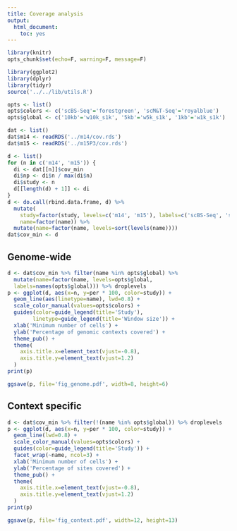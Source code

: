 ```yaml
---
title: Coverage analysis
output:
  html_document:
    toc: yes
---
```


```r
library(knitr)
opts_chunk$set(echo=F, warning=F, message=F)
```

```r
library(ggplot2)
library(dplyr)
library(tidyr)
source('../../lib/utils.R')
```

```r
opts <- list()
opts$colors <- c('scBS-Seq'='forestgreen', 'scM&T-Seq'='royalblue')
opts$global <- c('10kb'='w10k_s1k', '5kb'='w5k_s1k', '1kb'='w1k_s1k')
```

```r
dat <- list()
dat$m14 <- readRDS('../m14/cov.rds')
dat$m15 <- readRDS('../m15P3/cov.rds')
```

```r
d <- list()
for (n in c('m14', 'm15')) {
  di <- dat[[n]]$cov_min
  di$np <- di$n / max(di$n)
  di$study <- n
  d[[length(d) + 1]] <- di
}
d <- do.call(rbind.data.frame, d) %>%
  mutate(
    study=factor(study, levels=c('m14', 'm15'), labels=c('scBS-Seq', 'scM&T-Seq')),
    name=factor(name)) %>%
  mutate(name=factor(name, levels=sort(levels(name))))
dat$cov_min <- d
```

## Genome-wide

```r
d <- dat$cov_min %>% filter(name %in% opts$global) %>%
  mutate(name=factor(name, levels=opts$global,
  labels=names(opts$global))) %>% droplevels
p <- ggplot(d, aes(x=n, y=per * 100, color=study)) +
  geom_line(aes(linetype=name), lwd=0.8) +
  scale_color_manual(values=opts$colors) +
  guides(color=guide_legend(title='Study'),
        linetype=guide_legend(title='Window size')) +
  xlab('Minimum number of cells') +
  ylab('Percentage of genomic contexts covered') +
  theme_pub() +
  theme(
    axis.title.x=element_text(vjust=-0.8),
    axis.title.y=element_text(vjust=1.2)
  )
print(p)
```

```r
ggsave(p, file='fig_genome.pdf', width=8, height=6)
```

## Context specific

```r
d <- dat$cov_min %>% filter(!(name %in% opts$global)) %>% droplevels
p <- ggplot(d, aes(x=n, y=per * 100, color=study)) +
  geom_line(lwd=0.8) +
  scale_color_manual(values=opts$colors) +
  guides(color=guide_legend(title='Study')) +
  facet_wrap(~name, ncol=3) +
  xlab('Minimum number of cells') +
  ylab('Percentage of sites covered') +
  theme_pub() +
  theme(
    axis.title.x=element_text(vjust=-0.8),
    axis.title.y=element_text(vjust=1.2)
  )
print(p)
```

```r
ggsave(p, file='fig_context.pdf', width=12, height=13)
```
